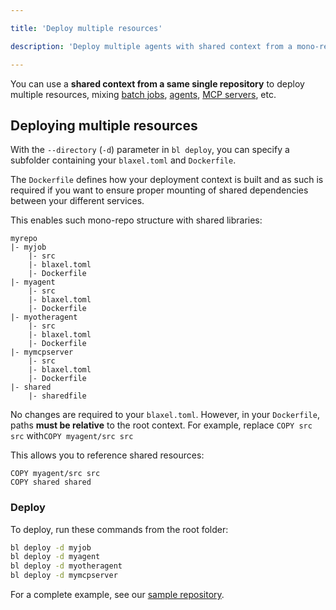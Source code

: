 ```yaml
---

title: 'Deploy multiple resources'

description: 'Deploy multiple agents with shared context from a mono-repo.'

---
```


You can use a **shared context from a same single repository** to deploy multiple resources, mixing [batch jobs](../Jobs/Overview), [agents](Overview), [MCP servers](../Functions/Overview), etc.

## Deploying multiple resources

With the `--directory` (`-d`) parameter in `bl deploy`, you can specify a subfolder containing your `blaxel.toml` and `Dockerfile`. 

The `Dockerfile` defines how your deployment context is built and as such is required if you want to ensure proper mounting of shared dependencies between your different services.

This enables such mono-repo structure with shared libraries:

```
myrepo
|- myjob
    |- src
    |- blaxel.toml
    |- Dockerfile
|- myagent
    |- src
    |- blaxel.toml
    |- Dockerfile
|- myotheragent
    |- src
    |- blaxel.toml
    |- Dockerfile
|- mymcpserver
    |- src
    |- blaxel.toml
    |- Dockerfile
|- shared
    |- sharedfile
```

No changes are required to your `blaxel.toml`. However, in your `Dockerfile`, paths **must be relative** to the root context. For example, replace `COPY src src` with`COPY myagent/src src`

This allows you to reference shared resources:

```
COPY myagent/src src
COPY shared shared
```

### Deploy

To deploy, run these commands from the root folder:

```bash
bl deploy -d myjob
bl deploy -d myagent
bl deploy -d myotheragent
bl deploy -d mymcpserver
```

For a complete example, see our [sample repository](https://github.com/drappier-charles/multiagent).